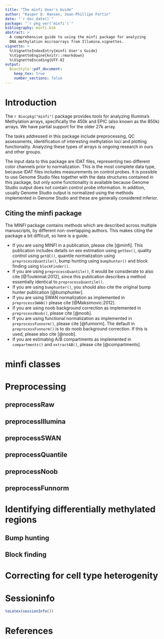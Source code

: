 ```yaml
---
title: "The minfi User's Guide"
author: "Kasper D. Hansen, Jean-Phillipe Fortin"
date: "`r doc_date()`"
package: "`r pkg_ver('minfi')`"
bibliography: minfi.bib
abstract: >
  A comprehensive guide to using the minfi package for analyzing
  DNA methylation microarrays from Illumina.vignettes.
vignette: >
  %\VignetteIndexEntry{minfi User's Guide}
  %\VignetteEngine{knitr::rmarkdown}
  %\VignetteEncoding{UTF-8}
output: 
  BiocStyle::pdf_document:
    keep_tex: true
    number_sections: false
---
```


# Introduction

The `r Biocpkg("minfi")` package provides tools for analyzing Illumina's Methylation arrays, specifically the 450k and EPIC (also known as the 850k) arrays.  We have partial support for the older 27k array.

The tasks addressed in this package include preprocessing, QC assessments, identification of interesting methylation loci and plotting functionality.  Analyzing these types of arrays is ongoing research in ours and other groups.

The input data to this package are IDAT files, representing two different color channels prior to normalization.  This is the most complete data type, because IDAT files includes measurements on control probes.  It is possible to use Genome Studio files together with the data structures contained in this package, but only some functionality is available because Genome Studio output does not contain control probe information.  In addition, usually Genome Studio output is normalized using the methods implemented in Genome Studio and these are generally considered inferior.

## Citing the minfi package

The MINFI package contains methods which are described across multiple manuscripts, by different non-overlapping authors.  This makes citing the package a bit difficult, so here is a guide.

- If you are using MINFI in a publication, please cite [@minfi].  This publication includes details on sex estimation using `getSex()`, quality control using `getQC()`, quantile normalization using `preprocessQuantile()`, bump hunting using `bumphunter()` and block finding using `blockFinder()`.
- If you are using `preprocessQuantile()`, it would be considerate to also cite [@Touleimat:2012], since this publication describes a method essentially identical to `preprocessQuantile()`.
- If you are using `bumphunter()`, you should also cite the original bump hunter publication [@bumphunter].
- If you are using SWAN normalization as implemented in `preprocessSWAN()` please cite [@Maksimovic:2012].
- If you are using noob background correction as implemented in `preprocessNoob()`, please cite [@noob].
- If you are using functional normalization as implemented in `preprocessFunnorm()`, please cite [@funnorm]. The default in `preprocessFunnorm()` is to do noob background correction. If this is used, please also cite [@noob].
- If you are estimating A/B compartments as implemented in `compartments()` and `extractAB()`, please cite [@compartments].

# minfi classes

# Preprocessing

## preprocessRaw

## preprocessIllumina

## preprocessSWAN

## preprocessQuantile

## preprocessNoob

## preprocessFunnorm


# Identifying differentially methylated regions

## Bump hunting

## Block finding

# Correcting for cell type heterogenity




# Sessioninfo

```r
toLatex(sessionInfo())
```

# References


